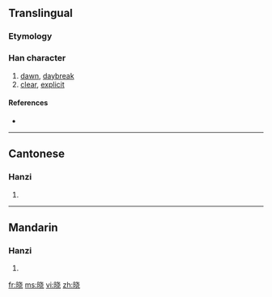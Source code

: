 {{also|曉}}
==Translingual==

===Etymology===
{{Han simp|曉|f=垚|t=戈 without 丶}}

===Han character===
{{Han char|rn=72|rad=日|as=06|sn=10|four=|canj=日十心山 (AJPU)}}

# [[dawn]], [[daybreak]]
# [[clear]], [[explicit]]

====References====
* {{Han ref|kx=0495.241|hdz=21507.010|uh=6653|ud=26195}}

----

==Cantonese==

===Hanzi===
{{yue-hanzi|jyut=|y=hiu2|tra=曉}}

# {{defn|Cantonese}}

----

==Mandarin==

===Hanzi===
{{cmn-hanzi|tra=曉|pin=[[xiǎo]] ([[xiao3]])|wg=hsiao<sup>3</sup>}}

# {{defn|Mandarin}}

[[fr:晓]]
[[ms:晓]]
[[vi:晓]]
[[zh:晓]]
